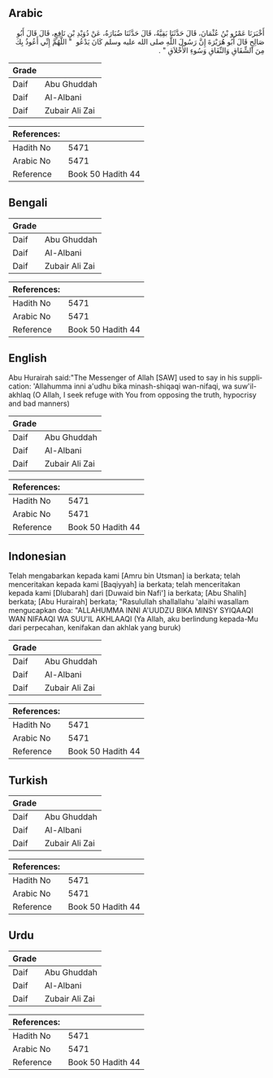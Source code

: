 ## Arabic


<div dir="rtl" lang="ar" style={{fontSize:'larger',backgroundColor:'#f8f9fa',padding:20}}>
أَخْبَرَنَا عَمْرُو بْنُ عُثْمَانَ، قَالَ حَدَّثَنَا بَقِيَّةُ، قَالَ حَدَّثَنَا ضُبَارَةُ، عَنْ دُوَيْدِ بْنِ نَافِعٍ، قَالَ قَالَ أَبُو صَالِحٍ قَالَ أَبُو هُرَيْرَةَ إِنَّ رَسُولَ اللَّهِ صلى الله عليه وسلم كَانَ يَدْعُو ‏ "‏ اللَّهُمَّ إِنِّي أَعُوذُ بِكَ مِنَ الشِّقَاقِ وَالنِّفَاقِ وَسُوءِ الأَخْلاَقِ ‏"‏ ‏.‏
</div>
<div style={{backgroundColor:'#f8f9fa',padding:20, marginBottom: 10}}><table> <thead> <tr> <th>Grade</th> <th></th> </tr> </thead> <tbody> <tr><td>Daif</td><td>Abu Ghuddah</td></tr><tr><td>Daif</td><td>Al-Albani</td></tr><tr><td>Daif</td><td>Zubair Ali Zai</td></tr></tbody></table><table> <thead> <tr> <th>References:</th> <th></th> </tr> </thead> <tbody><tr><td>Hadith No</td><td>5471</td></tr><tr><td>Arabic No</td><td>5471</td></tr><tr><td>Reference</td><td>Book 50 Hadith 44</td></tr></tbody></table></div>

## Bengali


<div dir="ltr" lang="bn" style={{fontSize:'larger',backgroundColor:'#f8f9fa',padding:20}}>

</div>
<div style={{backgroundColor:'#f8f9fa',padding:20, marginBottom: 10}}><table> <thead> <tr> <th>Grade</th> <th></th> </tr> </thead> <tbody> <tr><td>Daif</td><td>Abu Ghuddah</td></tr><tr><td>Daif</td><td>Al-Albani</td></tr><tr><td>Daif</td><td>Zubair Ali Zai</td></tr></tbody></table><table> <thead> <tr> <th>References:</th> <th></th> </tr> </thead> <tbody><tr><td>Hadith No</td><td>5471</td></tr><tr><td>Arabic No</td><td>5471</td></tr><tr><td>Reference</td><td>Book 50 Hadith 44</td></tr></tbody></table></div>

## English


<div dir="ltr" lang="en" style={{fontSize:'larger',backgroundColor:'#f8f9fa',padding:20}}>
Abu Hurairah said:"The Messenger of Allah [SAW] used to say in his supplication: 'Allahumma inni a'udhu bika minash-shiqaqi wan-nifaqi, wa suw'il-akhlaq (O Allah, I seek refuge with You from opposing the truth, hypocrisy and bad manners)
</div>
<div style={{backgroundColor:'#f8f9fa',padding:20, marginBottom: 10}}><table> <thead> <tr> <th>Grade</th> <th></th> </tr> </thead> <tbody> <tr><td>Daif</td><td>Abu Ghuddah</td></tr><tr><td>Daif</td><td>Al-Albani</td></tr><tr><td>Daif</td><td>Zubair Ali Zai</td></tr></tbody></table><table> <thead> <tr> <th>References:</th> <th></th> </tr> </thead> <tbody><tr><td>Hadith No</td><td>5471</td></tr><tr><td>Arabic No</td><td>5471</td></tr><tr><td>Reference</td><td>Book 50 Hadith 44</td></tr></tbody></table></div>

## Indonesian


<div dir="ltr" lang="id" style={{fontSize:'larger',backgroundColor:'#f8f9fa',padding:20}}>
Telah mengabarkan kepada kami [Amru bin Utsman] ia berkata; telah menceritakan kepada kami [Baqiyyah] ia berkata; telah menceritakan kepada kami [Dlubarah] dari [Duwaid bin Nafi'] ia berkata; [Abu Shalih] berkata; [Abu Hurairah] berkata; "Rasulullah shallallahu 'alaihi wasallam mengucapkan doa: "ALLAHUMMA INNI A'UUDZU BIKA MINSY SYIQAAQI WAN NIFAAQI WA SUU'IL AKHLAAQI (Ya Allah, aku berlindung kepada-Mu dari perpecahan, kenifakan dan akhlak yang buruk)
</div>
<div style={{backgroundColor:'#f8f9fa',padding:20, marginBottom: 10}}><table> <thead> <tr> <th>Grade</th> <th></th> </tr> </thead> <tbody> <tr><td>Daif</td><td>Abu Ghuddah</td></tr><tr><td>Daif</td><td>Al-Albani</td></tr><tr><td>Daif</td><td>Zubair Ali Zai</td></tr></tbody></table><table> <thead> <tr> <th>References:</th> <th></th> </tr> </thead> <tbody><tr><td>Hadith No</td><td>5471</td></tr><tr><td>Arabic No</td><td>5471</td></tr><tr><td>Reference</td><td>Book 50 Hadith 44</td></tr></tbody></table></div>

## Turkish


<div dir="ltr" lang="tr" style={{fontSize:'larger',backgroundColor:'#f8f9fa',padding:20}}>

</div>
<div style={{backgroundColor:'#f8f9fa',padding:20, marginBottom: 10}}><table> <thead> <tr> <th>Grade</th> <th></th> </tr> </thead> <tbody> <tr><td>Daif</td><td>Abu Ghuddah</td></tr><tr><td>Daif</td><td>Al-Albani</td></tr><tr><td>Daif</td><td>Zubair Ali Zai</td></tr></tbody></table><table> <thead> <tr> <th>References:</th> <th></th> </tr> </thead> <tbody><tr><td>Hadith No</td><td>5471</td></tr><tr><td>Arabic No</td><td>5471</td></tr><tr><td>Reference</td><td>Book 50 Hadith 44</td></tr></tbody></table></div>

## Urdu


<div dir="rtl" lang="ur" style={{fontSize:'larger',backgroundColor:'#f8f9fa',padding:20}}>

</div>
<div style={{backgroundColor:'#f8f9fa',padding:20, marginBottom: 10}}><table> <thead> <tr> <th>Grade</th> <th></th> </tr> </thead> <tbody> <tr><td>Daif</td><td>Abu Ghuddah</td></tr><tr><td>Daif</td><td>Al-Albani</td></tr><tr><td>Daif</td><td>Zubair Ali Zai</td></tr></tbody></table><table> <thead> <tr> <th>References:</th> <th></th> </tr> </thead> <tbody><tr><td>Hadith No</td><td>5471</td></tr><tr><td>Arabic No</td><td>5471</td></tr><tr><td>Reference</td><td>Book 50 Hadith 44</td></tr></tbody></table></div>